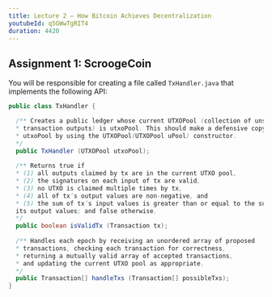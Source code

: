 ```yaml
---
title: Lecture 2 — How Bitcoin Achieves Decentralization
youtubeId: q5GWwTgRIT4
duration: 4420
---
```


## Assignment 1: ScroogeCoin

You will be responsible for creating a file called `TxHandler.java` that implements the following API:

```java
public class TxHandler {

  /** Creates a public ledger whose current UTXOPool (collection of unspent
  * transaction outputs) is utxoPool. This should make a defensive copy of
  * utxoPool by using the UTXOPool(UTXOPool uPool) constructor.
  */
  public TxHandler (UTXOPool utxoPool);
  
  /** Returns true if
  * (1) all outputs claimed by tx are in the current UTXO pool,
  * (2) the signatures on each input of tx are valid,
  * (3) no UTXO is claimed multiple times by tx,
  * (4) all of tx’s output values are non-negative, and
  * (5) the sum of tx’s input values is greater than or equal to the sum of
  its output values; and false otherwise.
  */
  public boolean isValidTx (Transaction tx);
  
  /** Handles each epoch by receiving an unordered array of proposed
  * transactions, checking each transaction for correctness,
  * returning a mutually valid array of accepted transactions,
  * and updating the current UTXO pool as appropriate.
  */
  public Transaction[] handleTxs (Transaction[] possibleTxs);
}
```
